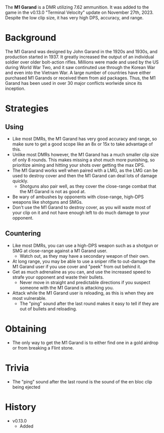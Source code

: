 The **M1 Garand** is a DMR utilizing 7.62 ammunition.  It was added to the game in the v0.13.0 "Terminal Velocity" update on November 27th, 2023. Despite the low clip size, it has very high DPS, accuracy, and range.

# Background
The M1 Garand was designed by John Garand in the 1920s and 1930s, and production started in 1937. It greatly increased the output of an individual soldier over older bolt-action rifles. Millions were made and used by the US during World War Two, and it saw continuted use through the Korean War and even into the Vietnam War. A large number of countries have either purchased M1 Garands or received them from aid packages. Thus, the M1 Garand has been used in over 30 major conflicts worlwide since its inception.

# Strategies
## Using
- Like most DMRs, the M1 Garand has very good accuracy and range, so make sure to get a good scope like an 8x or 15x to take advantage of this.
- Unlike most DMRs however, the M1 Garand has a much smaller clip size of only 8 rounds. This makes missing a shot much more punishing, so prioritize aiming and hitting your shots over getting the max DPS.
- The M1 Garand works well when paired with a LMG, as the LMG can be used to destroy cover and then the M1 Garand can deal lots of damage quickly.
    - Shotguns also pair well, as they cover the close-range combat that the M1 Garand is not as good at.
- Be wary of ambushes by opponents with close-range, high-DPS weapons like shotguns and SMGs. 
- Don't use the M1 Garand to destroy cover, as you will waste most of your clip on it and not have enough left to do much damage to your opponent.

## Countering
- Like most DMRs, you can use a high-DPS weapon such as a shotgun or SMG at close-range against a M1 Garand user.
    - Watch out, as they may have a secondary weapon of their own.
- At long range, you may be able to use a sniper rifle to out-damage the M1 Garand user if you use cover and "peek" from out behind it.
- Get as much adrenaline as you can, and use the increased speed to strafe your opponent and waste their bullets.
    - Never move in straight and predictable directions if you suspect someone with the M1 Garand is attacking you.
- Attack while the M1 Garand user is reloading, as this is when they are most vulnerable.
    - The "ping" sound after the last round makes it easy to tell if they are out of bullets and reloading.

# Obtaining
- The only way to get the M1 Garand is to either find one in a gold airdrop or from breaking a Flint stone.

# Trivia
- The "ping" sound after the last round is the sound of the en bloc clip being ejected

# History
- v0.13.0
    - Added